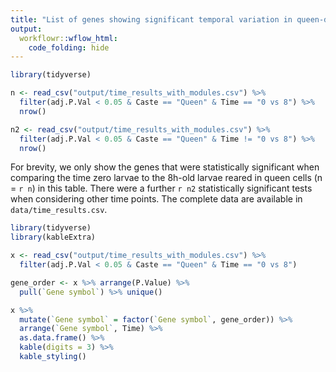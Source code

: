 ```yaml
---
title: "List of genes showing significant temporal variation in queen-destined larvae"
output: 
  workflowr::wflow_html:
    code_folding: hide 
---
```


```r
library(tidyverse)

n <- read_csv("output/time_results_with_modules.csv") %>%
  filter(adj.P.Val < 0.05 & Caste == "Queen" & Time == "0 vs 8") %>%
  nrow()

n2 <- read_csv("output/time_results_with_modules.csv") %>%
  filter(adj.P.Val < 0.05 & Caste == "Queen" & Time != "0 vs 8") %>%
  nrow()
```


For brevity, we only show the genes that were statistically significant when comparing the time zero larvae to the 8h-old larvae reared in queen cells (n = `r n`) in this table. There were a further `r n2` statistically significant tests when considering other time points. The complete data are available in `data/time_results.csv`.

```r
library(tidyverse)
library(kableExtra)

x <- read_csv("output/time_results_with_modules.csv") %>%
  filter(adj.P.Val < 0.05 & Caste == "Queen" & Time == "0 vs 8") 

gene_order <- x %>% arrange(P.Value) %>% 
  pull(`Gene symbol`) %>% unique() 

x %>%
  mutate(`Gene symbol` = factor(`Gene symbol`, gene_order)) %>%
  arrange(`Gene symbol`, Time) %>%
  as.data.frame() %>%
  kable(digits = 3) %>%
  kable_styling()
```

